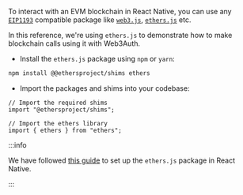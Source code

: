 To interact with an EVM blockchain in React Native, you can use any [`EIP1193`](https://eips.ethereum.org/EIPS/eip-1193) compatible package like
[`web3.js`](https://web3js.readthedocs.io/en/v1.2.8/getting-started.html), [`ethers.js`](https://docs.ethers.io/v5/getting-started/) etc.

In this reference, we're using `ethers.js` to demonstrate how to make blockchain calls using it with Web3Auth.

- Install the `ethers.js` package using `npm` or `yarn`:

```bash npm2yarn
npm install @@ethersproject/shims ethers
```

- Import the packages and shims into your codebase:

```tsx
// Import the required shims
import "@ethersproject/shims";

// Import the ethers library
import { ethers } from "ethers";
```

:::info

We have followed [this guide](https://docs.ethers.org/v5/cookbook/react-native/#cookbook-reactnative) to set up the `ethers.js` package in React
Native.

:::

